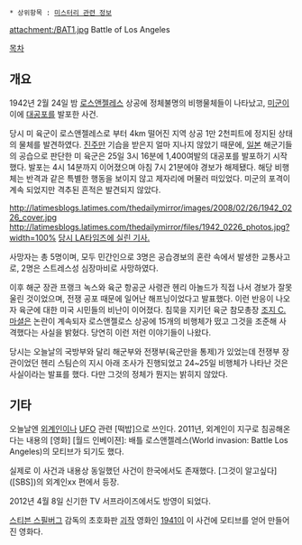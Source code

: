  * 상위항목 : [[미스터리 관련 정보]]

attachment:/BAT1.jpg
Battle of Los Angeles

[[목차]]

== 개요 ==
{{{#!html
<object width="480" height="385"><param name="movie" value="http://www.youtube.com/v/oQmbGMWlL7w?fs=1&amp;hl=ko_KR"></param><param name="allowFullScreen" value="true"></param><param name="allowscriptaccess" value="always"></param><embed src="http://www.youtube.com/v/oQmbGMWlL7w?fs=1&amp;hl=ko_KR" type="application/x-shockwave-flash" allowscriptaccess="always" allowfullscreen="true" width="480" height="385"></embed></object>

}}}

1942년 2월 24일 밤 [[로스앤젤레스]] 상공에 정체불명의 비행물체들이 나타났고, [[미군]]이 이에 [[대공포]]를 발포한 사건. 

당시 미 육군이 로스앤젤레스로 부터 4km 떨어진 지역 상공 1만 2천피트에 정지된 상태의 물체를 발견하였다. [[진주만]] 기습을 받은지 얼마 지나지 않았기 때문에, [[일본]] 해군기들의 공습으로 판단한 미 육군은 25일 3시 16분에 1,400여발의 대공포를 발포하기 시작했다. 발포는 4시 14분까지 이어졌으며 아침 7시 21분에야 경보가 해제됐다. 해당 비행체는 반격과 같은 특별한 행동을 보이지 않고 제자리에 머물러 떠있었다. 미군의 포격이 계속 되었지만 격추된 흔적은 발견되지 않았다.

http://latimesblogs.latimes.com/thedailymirror/images/2008/02/26/1942_0226_cover.jpg
http://latimesblogs.latimes.com/thedailymirror/files/1942_0226_photos.jpg?width=100%
[http://latimesblogs.latimes.com/thedailymirror/2008/02/japan-attacks-l.html 당시 LA타임즈에 실린 기사.]

사망자는 총 5명이며, 모두 민간인으로 3명은 공습경보의 혼란 속에서 발생한 교통사고로, 2명은 스트레스성 심장마비로 사망하였다.

이후 해군 장관 프랭크 녹스와 육군 항공군 사령관 헨리 아놀드가 직접 나서 경보가 잘못 울린 것이었으며, 전쟁 공포 때문에 일어난 해프닝이었다고 발표했다. 이런 반응이 나오자 육군에 대한 미국 시민들의 비난이 이어졌다. 침묵을 지키던 육군 참모총장 [[조지 C. 마셜]]은 논란이 계속되자 로스앤젤로스 상공에 15개의 비행체가 떴고 그것을 조준해 사격했다는 사실을 밝혔다. 당연히 이런 저런 이야기들이 나왔다. 

당시는 오늘날의 국방부와 달리 해군부와 전쟁부(육군만을 통제)가 있었는데 전쟁부 장관이었던 헨리 스팀슨의 지시 아래 조사가 진행되었고 24~25일 비행체가 나타난 것은 사실이라는 발표를 했다. 다만 그것의 정체가 뭔지는 밝히지 않았다.

== 기타 ==
오늘날엔 [[외계인]]이나 [[UFO]] 관련 [떡밥]으로 쓰인다. 2011년, 외계인이 지구로 침공해온다는 내용의 [영화] [월드 인베이젼]: 배틀 로스앤젤레스(World invasion: Battle Los Angeles)의 모티브가 되기도 했다.

실제로 이 사건과 내용상 동일했던 사건이 한국에서도 존재했다. [그것이 알고싶다]([SBS])의 외계인xx 편에서 등장.

2012년 4월 8일 신기한 TV 서프라이즈에서도 방영이 되었다.

[[스티븐 스필버그]] 감독의 초호화판 [[괴작]] 영화인 [[1941]]이 이 사건에 모티브를 얻어 만들어진 영화다.
